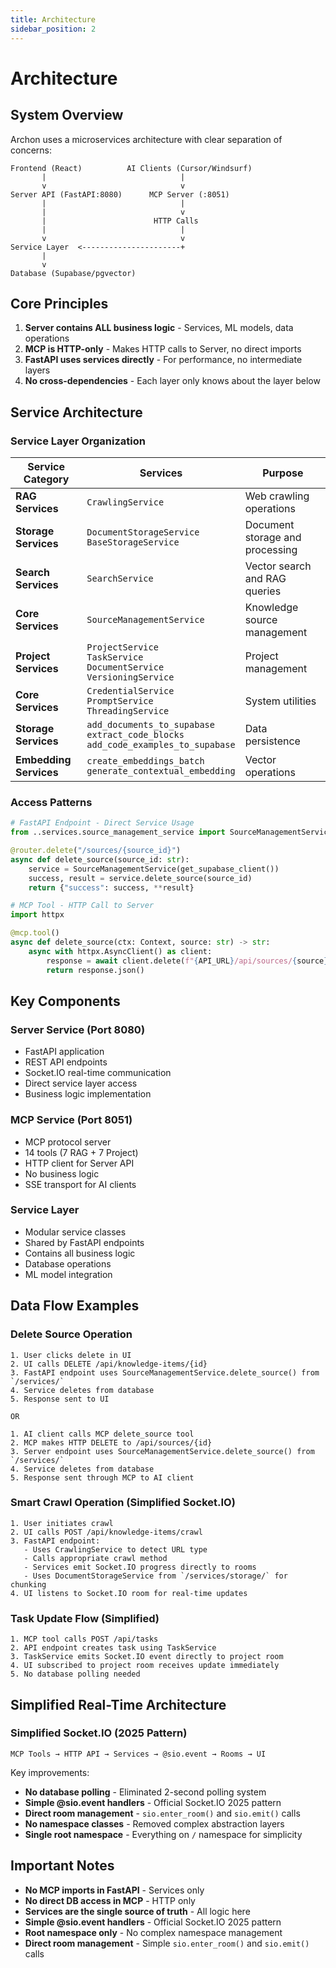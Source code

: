 ```yaml
---
title: Architecture
sidebar_position: 2
---
```


# Architecture

## System Overview

Archon uses a microservices architecture with clear separation of concerns:

```
Frontend (React)          AI Clients (Cursor/Windsurf)
       |                              |
       v                              v
Server API (FastAPI:8080)      MCP Server (:8051)
       |                              |
       |                              v
       |                        HTTP Calls
       |                              |
       v                              v
Service Layer  <----------------------+
       |
       v
Database (Supabase/pgvector)
```

## Core Principles

1. **Server contains ALL business logic** - Services, ML models, data operations
2. **MCP is HTTP-only** - Makes HTTP calls to Server, no direct imports
3. **FastAPI uses services directly** - For performance, no intermediate layers
4. **No cross-dependencies** - Each layer only knows about the layer below

## Service Architecture

### Service Layer Organization

| Service Category | Services | Purpose |
|-----------------|----------|---------|
| **RAG Services** | `CrawlingService` | Web crawling operations |
| **Storage Services** | `DocumentStorageService`<br/>`BaseStorageService` | Document storage and processing |
| **Search Services** | `SearchService` | Vector search and RAG queries |ea
| **Core Services** | `SourceManagementService` | Knowledge source management |
| **Project Services** | `ProjectService`<br/>`TaskService`<br/>`DocumentService`<br/>`VersioningService` | Project management |
| **Core Services** | `CredentialService`<br/>`PromptService`<br/>`ThreadingService` | System utilities |
| **Storage Services** | `add_documents_to_supabase`<br/>`extract_code_blocks`<br/>`add_code_examples_to_supabase` | Data persistence |
| **Embedding Services** | `create_embeddings_batch`<br/>`generate_contextual_embedding` | Vector operations |

### Access Patterns

```python
# FastAPI Endpoint - Direct Service Usage
from ..services.source_management_service import SourceManagementService

@router.delete("/sources/{source_id}")
async def delete_source(source_id: str):
    service = SourceManagementService(get_supabase_client())
    success, result = service.delete_source(source_id)
    return {"success": success, **result}
```

```python
# MCP Tool - HTTP Call to Server
import httpx

@mcp.tool()
async def delete_source(ctx: Context, source: str) -> str:
    async with httpx.AsyncClient() as client:
        response = await client.delete(f"{API_URL}/api/sources/{source}")
        return response.json()
```

## Key Components

### Server Service (Port 8080)
- FastAPI application
- REST API endpoints
- Socket.IO real-time communication
- Direct service layer access
- Business logic implementation

### MCP Service (Port 8051)
- MCP protocol server
- 14 tools (7 RAG + 7 Project)
- HTTP client for Server API
- No business logic
- SSE transport for AI clients

### Service Layer
- Modular service classes
- Shared by FastAPI endpoints
- Contains all business logic
- Database operations
- ML model integration

## Data Flow Examples

### Delete Source Operation
```
1. User clicks delete in UI
2. UI calls DELETE /api/knowledge-items/{id}
3. FastAPI endpoint uses SourceManagementService.delete_source() from `/services/`
4. Service deletes from database
5. Response sent to UI

OR

1. AI client calls MCP delete_source tool
2. MCP makes HTTP DELETE to /api/sources/{id}
3. Server endpoint uses SourceManagementService.delete_source() from `/services/`
4. Service deletes from database
5. Response sent through MCP to AI client
```

### Smart Crawl Operation (Simplified Socket.IO)
```
1. User initiates crawl
2. UI calls POST /api/knowledge-items/crawl
3. FastAPI endpoint:
   - Uses CrawlingService to detect URL type
   - Calls appropriate crawl method
   - Services emit Socket.IO progress directly to rooms
   - Uses DocumentStorageService from `/services/storage/` for chunking
4. UI listens to Socket.IO room for real-time updates
```

### Task Update Flow (Simplified)
```
1. MCP tool calls POST /api/tasks
2. API endpoint creates task using TaskService
3. TaskService emits Socket.IO event directly to project room
4. UI subscribed to project room receives update immediately
5. No database polling needed
```

## Simplified Real-Time Architecture

### Simplified Socket.IO (2025 Pattern)
```
MCP Tools → HTTP API → Services → @sio.event → Rooms → UI
```

Key improvements:
- **No database polling** - Eliminated 2-second polling system
- **Simple @sio.event handlers** - Official Socket.IO 2025 pattern
- **Direct room management** - `sio.enter_room()` and `sio.emit()` calls
- **No namespace classes** - Removed complex abstraction layers
- **Single root namespace** - Everything on `/` namespace for simplicity

## Important Notes

- **No MCP imports in FastAPI** - Services only
- **No direct DB access in MCP** - HTTP only
- **Services are the single source of truth** - All logic here
- **Simple @sio.event handlers** - Official Socket.IO 2025 pattern
- **Root namespace only** - No complex namespace management
- **Direct room management** - Simple `sio.enter_room()` and `sio.emit()` calls